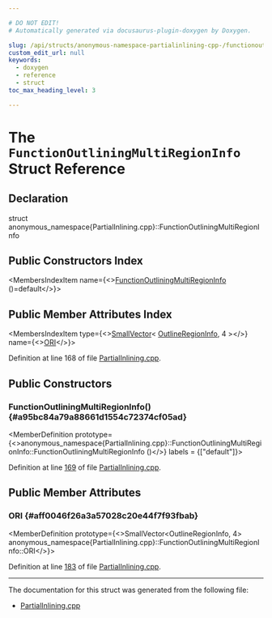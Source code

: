 ```yaml
---

# DO NOT EDIT!
# Automatically generated via docusaurus-plugin-doxygen by Doxygen.

slug: /api/structs/anonymous-namespace-partialinlining-cpp-/functionoutliningmultiregioninfo
custom_edit_url: null
keywords:
  - doxygen
  - reference
  - struct
toc_max_heading_level: 3

---
```





# The `FunctionOutliningMultiRegionInfo` Struct Reference

<DoxygenPage pluginConfig={pluginConfig}>



## Declaration

<CodeBlock>struct anonymous_namespace{PartialInlining.cpp}::FunctionOutliningMultiRegionInfo</CodeBlock>

## Public Constructors Index

<MembersIndex>

<MembersIndexItem
  name={<><a href="#a95bc84a79a88661d1554c72374cf05ad">FunctionOutliningMultiRegionInfo</a> ()=default</>}>
</MembersIndexItem>

</MembersIndex>

## Public Member Attributes Index

<MembersIndex>

<MembersIndexItem
  type={<><a href="/docs/api/classes/llvm/smallvector">SmallVector</a>&lt; <a href="/docs/api/structs/anonymous-namespace-partialinlining-cpp-/functionoutliningmultiregioninfo/outlineregioninfo">OutlineRegionInfo</a>, 4 &gt;</>}
  name={<><a href="#aff0046f26a3a57028c20e44f7f93fbab">ORI</a></>}>
</MembersIndexItem>

</MembersIndex>


Definition at line 168 of file <a href="/docs/api/files/lib/lib/transforms/lib/transforms/ipo/partialinlining-cpp">PartialInlining.cpp</a>.

<SectionDefinition>

## Public Constructors

### FunctionOutliningMultiRegionInfo() {#a95bc84a79a88661d1554c72374cf05ad}

<MemberDefinition
  prototype={<>anonymous&#95;namespace&#123;PartialInlining.cpp&#125;::FunctionOutliningMultiRegionInfo::FunctionOutliningMultiRegionInfo ()</>}
  labels = {["default"]}>

Definition at line <a href="/docs/api/files/lib/lib/transforms/lib/transforms/ipo/partialinlining-cpp/#l00169">169</a> of file <a href="/docs/api/files/lib/lib/transforms/lib/transforms/ipo/partialinlining-cpp">PartialInlining.cpp</a>.
</MemberDefinition>

</SectionDefinition>

<SectionDefinition>

## Public Member Attributes

### ORI {#aff0046f26a3a57028c20e44f7f93fbab}

<MemberDefinition
  prototype={<>SmallVector&lt;OutlineRegionInfo, 4&gt; anonymous&#95;namespace&#123;PartialInlining.cpp&#125;::FunctionOutliningMultiRegionInfo::ORI</>}>

Definition at line <a href="/docs/api/files/lib/lib/transforms/lib/transforms/ipo/partialinlining-cpp/#l00183">183</a> of file <a href="/docs/api/files/lib/lib/transforms/lib/transforms/ipo/partialinlining-cpp">PartialInlining.cpp</a>.
</MemberDefinition>

</SectionDefinition>

<hr/>

The documentation for this struct was generated from the following file:

<ul>
<li><a href="/docs/api/files/lib/lib/transforms/lib/transforms/ipo/partialinlining-cpp">PartialInlining.cpp</a></li>
</ul>

</DoxygenPage>

